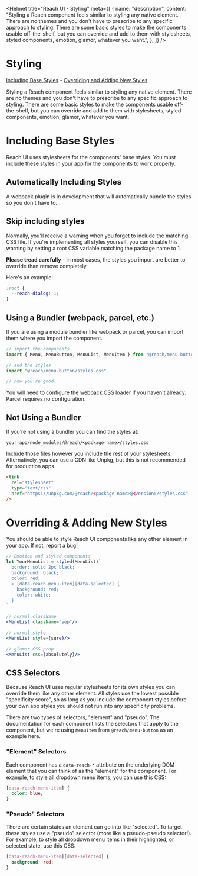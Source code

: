 
<Helmet
  title="Reach UI - Styling"
  meta={[
    {
      name: "description",
      content:
        "Styling a Reach component feels similar to styling any native element. There are no themes and you don't have to prescribe to any specific approach to styling. There are some basic styles to make the components usable off-the-shelf, but you can override and add to them with stylesheets, styled components, emotion, glamor, whatever you want.",
    },
  ]}
/>

# Styling

[Including Base Styles](#including-base-styles) -
[Overriding and Adding New Styles](#overriding--adding-new-styles)

Styling a Reach component feels similar to styling any native element. There are no themes and you don't have to prescribe to any specific approach to styling. There are some basic styles to make the components usable off-the-shelf, but you can override and add to them with stylesheets, styled components, emotion, glamor, whatever you want.

# Including Base Styles

Reach UI uses stylesheets for the components' base styles. You must include these styles in your app for the components to work properly.

## Automatically Including Styles

A webpack plugin is in development that will automatically bundle the styles so you don't have to.

## Skip including styles

Normally, you'll receive a warning when you forget to include the matching CSS file. If you're implementing all styles yourself, you can disable this warning by setting a root CSS variable matching the package name to 1.

**Please tread carefully** - in most cases, the styles you import are better to override than remove completely.

Here's an example:

```css
:root {
  --reach-dialog: 1;
}
```

## Using a Bundler (webpack, parcel, etc.)

If you are using a module bundler like webpack or parcel, you can import them where you import the component.

```jsx
// import the components
import { Menu, MenuButton, MenuList, MenuItem } from "@reach/menu-button"

// and the styles
import "@reach/menu-button/styles.css"

// now you're good!
```

You will need to configure the [webpack CSS](https://webpack.js.org/loaders/css-loader) loader if you haven't already. Parcel requires no configuration.

## Not Using a Bundler

If you’re not using a bundler you can find the styles at:

`your-app/node_modules/@reach/<package-name>/styles.css`

Include those files however you include the rest of your stylesheets. Alternatively, you can use a CDN like Unpkg, but this is not recommended for production apps.

```html
<link
  rel="stylesheet"
  type="text/css"
  href="https://unpkg.com/@reach/<package-name>@<version>/styles.css"
/>
```

# Overriding &amp; Adding New Styles

You should be able to style Reach UI components like any other element in your app. If not, report a bug!

```jsx
// Emotion and styled components
let YourMenuList = styled(MenuList)`
  border: solid 2px black;
  background: black;
  color: red;
  > [data-reach-menu-item][data-selected] {
    background: red;
    color: white;
  }
`

// normal className
<MenuList className="yep"/>

// normal style
<MenuList style={sure}/>

// glamor CSS prop
<MenuList css={absolutely}/>
```

## CSS Selectors

Because Reach UI uses regular stylesheets for its own styles you can override them like any other element. All styles use the lowest possible "specificity score", so as long as you include the component styles before your own app styles you should not run into any specificity problems.

There are two types of selectors, "element" and "pseudo". The documentation for each component lists the selectors that apply to the component, but we're using `MenuItem` from `@reach/menu-button` as an example here.

### "Element" Selectors

Each component has a `data-reach-*` attribute on the underlying DOM element that you can think of as the "element" for the component. For example, to style all dropdown menu items, you can use this CSS:

```css
[data-reach-menu-item] {
  color: blue;
}
```

### "Pseudo" Selectors

There are certain states an element can go into like "selected". To target these styles use a "pseudo" selector (more like a pseudo-pseudo selector!). For example, to style all dropdown menu items in their highlighted, or selected state, use this CSS:

```css
[data-reach-menu-item][data-selected] {
  background: red;
}
```
